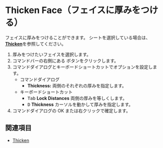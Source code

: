 
# Thicken Face（フェイスに厚みをつける）


<Reference shortcut="" command="Thicken Face" button="Right of Command Bar" />


フェイスに厚みをつけることができます。
シートを選択している場合は、[**Thicken**](./thicken)を参照してください。

1. 厚みをつけたいフェイスを選択します。
2. コマンドバーの右側にある <ButtonIcon type="button-thicken" /> ボタンをクリックします。
3. コマンドダイアログとキーボードショートカットでオプションを設定します。
    - <Kst>コマンドダイアログ</Kst>
        - **Thickness:** 両側のそれぞれの厚みを指定します。
    - <Kst>キーボードショートカット</Kst>
        - <kbd>Tab</kbd> **Lock Distances** 両側の厚みを等しくします。
        - <kbd>D</kbd> **Thickness** カーソルを動かして厚みを指定します。
4. コマンドダイアログの OK または右クリックで確定します。

## 関連項目
- [Thicken](./thicken)